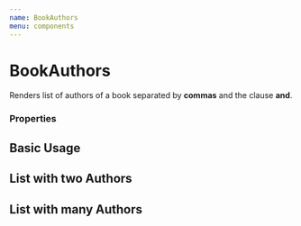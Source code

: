 ```yaml
---
name: BookAuthors
menu: components
---
```


# BookAuthors

Renders list of authors of a book separated by **commas** and the clause **and**.

### Properties

<PropsTable of={BookAuthors} />

## Basic Usage

<Playground>
  <BookAuthors />
</Playground>

## List with two Authors 

<Playground>
  <BookAuthors authors={['Gustavo', 'Guilherme']} />
</Playground>

## List with many Authors

<Playground>
  <BookAuthors authors={['Gustavo', 'Guilherme', 'Magda', 'Letícia']} />
</Playground>
